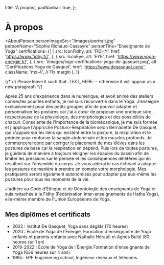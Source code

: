 
  title: 'À propos',
  padNavbar: true,
};

# À propos

<AboutPerson
  personImageSrc="/images/portrait.jpg"
  personName="Sophie Richaud-Cassayre"
  personTitle="Enseignante de Yoga"
  certifications={[
    {
      src: IconFidhy,
      alt: 'FIDHY',
      href: 'https://www.fidhy.fr/',
    },
    {
      src: IconEye,
      alt: 'EYE',
      href: 'https://www.yoga-energie.fr/',
    },
    {
      src: '/images/logo-certifications-yoga-de-gasquet.png',
      alt: 'Certifications Yoga de Gasquet',
      href: 'https://www.degasquet.com/',
      className: 'mx-4', // Fix margin
    },
  ]}
>
  {/* /!\ Please leave it such that: <Quoted>TEXT_HERE -- otherwise it will appear as a new paragraph */}

  <Quoted>Après 25 ans d'expérience dans le numérique, et avoir animé des ateliers connectés pour les enfants, je me suis
    reconvertie dans le Yoga. J'enseigne exclusivement pour des petits groupes afin de pouvoir adapter et personnaliser
    les postures car j'ai à cœur de proposer une pratique sûre, respectueuse de la physiologie, des morphologies et des
    possibilités de chacun. Consciente de l'importance de la biomécanique, je me suis formée et j'applique l'Approche
    Posturo-Respiratoire selon Bernadette De Gasquet, qui s'appuie sur les liens qui existent entre la posture, la
    respiration et le périnée pour renforcer la sangle abdominale et les muscles profonds. Je commencerai donc par
    corriger le placement de mes élèves dans les postures de base car la respiration en dépend. Puis lors de toutes
    postures, je guiderai de manière à toujours éloigner les épaules du bassin afin de limiter les pressions sur le
    périnée et les conséquences délétères qui en résultent sur l'ensemble du corps. Je vous aiderai le cas échéant à
    adapter les postures de manière à prendre en compte votre morphologie. Mes pratiquants seront également autonomisés
    pour adapter par eux-même les postures pour tous les moments de la vie.</Quoted>

  J'adhère au Code d'Éthique et de Déontologie des enseignants de Yoga et suis rattachée à la Fidhy (Fédérération
  Inter-enseignements de Hatha Yoga), elle-même membre de l'Union Européenne de Yoga.

  <h2 className="h5">Mes diplômes et certificats</h2>

  * 2022 : Institut De Gasquet, Yoga sans dégâts (70 heures)
  * 2020 : École de Yoga de l'Énergie, Formation d'enseignante de Yoga enfants et parents-enfants avec Nathalie Hérault
    et Agnès Bulté (80 heures sur 1 an)
  * 2019-2022 : École de Yoga de l'Énergie Formation d'enseignante de Yoga (636 heures sur 4 ans)
  * 1995 : EPF Engineering school, Ingénieur réseaux et télécoms
</AboutPerson>

